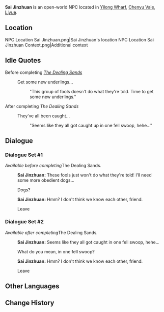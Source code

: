 {{Meta
<!-- Remove this template after adding the missing info -->
|missing_NPC_profile  = yes
}}
{{Character Infobox
|type             = Open-World NPC
|image            = NPC Sai Jinzhuan.png
|realname         = <!-- Optional, if different from in-game name -->
|deceased         = <!-- Past (for deceased prior to events of the game) or free response -->
|region           = Liyue
|location         = Liyue
|affiliation      = 
|title            = 

|ancestry         = <!-- Clan/family -->
|father           = 
|mother           = 
|spouse           = 
|sibling          = 
|child            = 
|relative         = 

|voiceEN          = 
|voiceCN          = 
|voiceJP          = 
}}
'''Sai Jinzhuan''' is an open-world NPC located in [[Yilong Wharf]], [[Chenyu Vale]], [[Liyue]].

==Location==
<gallery>
NPC Location Sai Jinzhuan.png|Sai Jinzhuan's location
NPC Location Sai Jinzhuan Context.png|Additional context
</gallery>
<!--
==Profile==
''(To be added.)''

===Appearance===
''(To be added.)''

==Quests and Events==
{{Quests and Events}}
-->
==Idle Quotes==
;Before completing ''[[The Dealing Sands]]''
{{Dialogue Start}}
: {{DIcon|Idle}} Get some new underlings...
:: {{A|VO Sai Jinzhuan 01.ogg}} "This group of fools doesn't do what they're told. Time to get some new underlings."
{{Dialogue End}}

;After completing ''The Dealing Sands''
{{Dialogue Start}}
: {{DIcon|Idle}} They've all been caught...
:: {{A|VO Sai Jinzhuan 02.ogg}} "Seems like they all got caught up in one fell swoop, hehe..."
{{Dialogue End}}

==Dialogue==
===Dialogue Set #1===
''Available before completing ''The Dealing Sands''.''
{{Dialogue Start}}
:'''Sai Jinzhuan:''' These fools just won't do what they're told! I'll need some more obedient dogs...
:{{DIcon}} Dogs?
:'''Sai Jinzhuan:''' Hmm? I don't think we know each other, friend.
:{{DIcon}} Leave
{{Dialogue End}}

===Dialogue Set #2===
''Available after completing ''The Dealing Sands''.''
{{Dialogue Start}}
:'''Sai Jinzhuan:''' Seems like they all got caught in one fell swoop, hehe...
:{{DIcon}} What do you mean, in one fell swoop?
:'''Sai Jinzhuan:''' Hmm? I don't think we know each other, friend.
:{{DIcon}} Leave
{{Dialogue End}}

==Other Languages==
{{Other Languages|default_hidden=1
|en      = Sai Jinzhuan
|zhs     = 赛金砖
|zhs_rm  = Sài Jīnzhuān
|zht     = 賽金磚
|zht_rm  = Sài Jīnzhuān
|ja      = 賽金磚
|ja_rm   = Sai Konzen{{Assumed}}
|ko      = 새금단
|ko_rm   = 
|es      = Sai Jinzhuan
|fr      = Sai Jinzhuan
|ru      = Сай Цзиньчжуань
|th      = Sai Jinzhuan
|vi      = Sai Jinzhuan
|de      = Sai Jinzhuan
|id      = Sai Jinzhuan
|pt      = Sai Jinzhuan
|tr      = Sai Jinzhuan
|it      = Sai Jinzhuan
}}

==Change History==
{{Change History|4.4}}
<!--
==References==
{{Reflist}}
-->